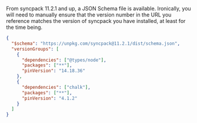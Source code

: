 From syncpack 11.2.1 and up, a JSON Schema file is available. Ironically, you will need to manually ensure that the version number in the URL you reference matches the version of syncpack you have installed, at least for the time being.

```json title=".syncpackrc"
{
  "$schema": "https://unpkg.com/syncpack@11.2.1/dist/schema.json",
  "versionGroups": [
    {
      "dependencies": ["@types/node"],
      "packages": ["**"],
      "pinVersion": "14.18.36"
    },
    {
      "dependencies": ["chalk"],
      "packages": ["**"],
      "pinVersion": "4.1.2"
    }
  ]
}
```
